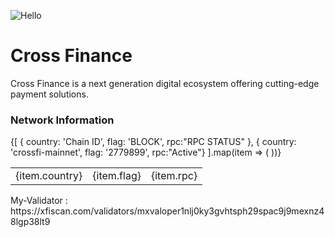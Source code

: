 
![Hello](https://github.com/nodexemperor/explorer.nodex.one/blob/master/logos/crossfi.png?raw=true)
# Cross Finance
Cross Finance is a next generation digital ecosystem offering cutting-edge payment solutions.

### Network Information

<table>
  <tbody>
    {[
      { country: 'Chain ID', flag: 'BLOCK', rpc:"RPC STATUS" },
      { country: 'crossfi-mainnet', flag: '2779899', rpc:"Active"}
    ].map(item => (
      <tr key={item.country}>
        <td>{item.country}</td>
        <td>{item.flag}</td>
        <td>{item.rpc}</td>
      </tr>
    ))}
  </tbody>
</table>

<Callout type="info" emoji="ℹ️">
  My-Validator : https://xfiscan.com/validators/mxvaloper1nlj0ky3gvhtsph29spac9j9mexnz48lgp38lt9
</Callout>
